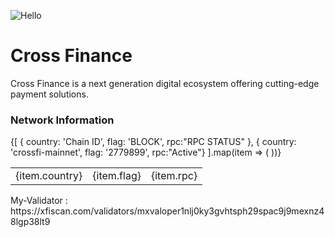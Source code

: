 
![Hello](https://github.com/nodexemperor/explorer.nodex.one/blob/master/logos/crossfi.png?raw=true)
# Cross Finance
Cross Finance is a next generation digital ecosystem offering cutting-edge payment solutions.

### Network Information

<table>
  <tbody>
    {[
      { country: 'Chain ID', flag: 'BLOCK', rpc:"RPC STATUS" },
      { country: 'crossfi-mainnet', flag: '2779899', rpc:"Active"}
    ].map(item => (
      <tr key={item.country}>
        <td>{item.country}</td>
        <td>{item.flag}</td>
        <td>{item.rpc}</td>
      </tr>
    ))}
  </tbody>
</table>

<Callout type="info" emoji="ℹ️">
  My-Validator : https://xfiscan.com/validators/mxvaloper1nlj0ky3gvhtsph29spac9j9mexnz48lgp38lt9
</Callout>
